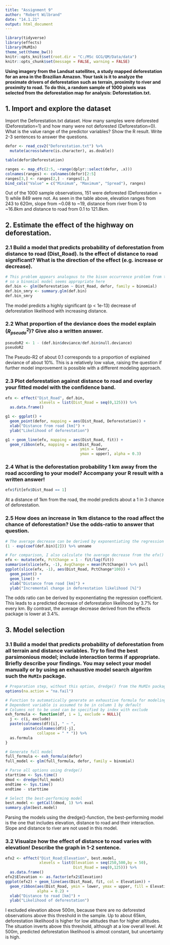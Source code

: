---
title: "Assignment 9"
author: "Robert Wilbrand"
date: "14.1.21"
output: html_document
---

```{r setup, message=FALSE}
library(tidyverse)
library(effects)
library(MuMIn)
theme_set(theme_bw())
knitr::opts_knit$set(root.dir = "C:/MSc GCG/QM/Data/data")
knitr::opts_chunk$set(message = FALSE, warning = FALSE)
```

**Using imagery from the Landsat satellites, a study mapped deforestation for an area in the Brazilian Amazon. Your task is it to analyze the proximate drivers of deforestation such as terrain, proximity to river and proximity to road. To do this, a random sample of 1000 pixels was selected from the deforestation map for analysis: Deforestation.txt.**

## 1. Import and explore the dataset

Import the Deforestation.txt dataset. How many samples were deforested (Deforestation=1) and how many were not deforested (Deforestation=0). What is the value range of the predictor variables? Show the R result. Write 2-3 sentences to answer the questions.

```{r}
defor <- read_csv2("Deforestation.txt") %>% 
  mutate(across(where(is.character), as.double))

table(defor$Deforestation)

ranges <- map_dfc(2:5, ~range(dplyr::select(defor, .x)))
colnames(ranges) <- colnames(defor)[2:5]
ranges[3,] <- ranges[2,] - ranges[1,]
bind_cols("Value" = c("Minimum", "Maximum", "Spread"), ranges)
```

Out of the 1000 sample observations, 151 were deforested (Deforestation = 1) while 849 were not. As seen in the table above, elevation ranges from 243 to 620m, slope from ~0.08 to ~19, distance from river from 0 to ~16.8km and distance to road from 0.1 to 121.8km.

## 2. Estimate the effect of the highway on deforestation.

### 2.1 Build a model that predicts probability of deforestation from distance to road (Dist_Road). Is the effect of distance to road significant? What is the direction of the effect (e.g. increase or decrease).

```{r}
# This problem appears analogous to the bison occurrence problem from the seminar,
# so a binomial model seems appropriate here
def.bin <- glm(Deforestation ~ Dist_Road, defor, family = binomial)
def.bin_smry <- summary.glm(def.bin)
def.bin_smry
```

The model predicts a highly significant (p < 1e-13) decrease of deforestation likelihood with increasing distance.

### 2.2 What proportion of the deviance does the model explain ($R^2_{pseudo}$)? Give also a written answer.

```{r}
pseudoR2 <- 1 - (def.bin$deviance/def.bin$null.deviance)
pseudoR2
```

The Pseudo-R2 of about 0.1 corresponds to a proportion of explained deviance of about 10%. This is a relatively low value, raising the question if further model improvement is possible with a different modeling approach.

### 2.3 Plot deforestation against distance to road and overlay your fitted model with the confidence band.

```{r}
efx <- effect("Dist_Road", def.bin,
               xlevels = list(Dist_Road = seq(0,125))) %>% 
  as.data.frame()

g1 <- ggplot() +
  geom_point(defor, mapping = aes(Dist_Road, Deforestation)) +
  xlab("Distance from road [km]") +
  ylab("Likelihood of deforestation")

g1 + geom_line(efx, mapping = aes(Dist_Road, fit)) +
  geom_ribbon(efx, mapping = aes(Dist_Road,
                                 ymin = lower,
                                 ymax = upper), alpha = 0.3)
```


### 2.4 What is the deforestation probability 1 km away from the road according to your model? Accompany your R result with a written answer!

```{r}
efx$fit[efx$Dist_Road == 1]
```

At a distance of 1km from the road, the model predicts about a 1 in 3 chance of deforestation.

### 2.5 How does an increase in 1km distance to the road affect the chance of deforestation? Use the odds-ratio to answer that question.

```{r}
# The average decrease can be derived by exponentiating the regression coefficient
(1 - exp(coef(def.bin)[2])) %>% unname

# For comparison, I also calculate the average decrease from the efx() dataframe
efx <- mutate(efx, PctChange = 1 - fit/lag(fit))
summarise(slice(efx, -1), AvgChange = mean(PctChange)) %>% pull
ggplot(slice(efx, -1), aes(Dist_Road, PctChange*100)) +
  geom_point() +
  geom_line() +
  xlab("Distance from road [km]") +
  ylab("Incremental change in deforestation likelihood [%]")
```

The odds ratio can be derived by exponentiating the regression coefficient. This leads to a predicted decrease of deforestation likelihood by 3.7% for every km. By contrast, the average decrease derived from the effects package is lower at 3.4%.

## 3. Model selection

### 3.1 Build a model that predicts probability of deforestation from all terrain and distance variables. Try to find the best parsimonious model; include interaction terms if appropriate. Briefly describe your findings. You may select your model manually or by using an exhaustive model search algoritm such the `MuMIn` package.

```{r}
# Preparation step, without this option, dredge() from the MuMIn package likely fails
options(na.action = "na.fail")

# Function to automatically generate an exhaustive formula for modeling
# Dependent variable is assumed to be in column 1 by default
# Columns not to be used can be specified by index with exclude
exh_formula <- function(df, i = 1, exclude = NULL){
  j <- c(i, exclude)
  paste(colnames(df)[i], " ~ ",
        paste(colnames(df)[-j],
              collapse = " * ")) %>%
  as.formula
}

# Generate full model
full_formula <- exh_formula(defor)
full_model <- glm(full_formula, defor, family = binomial)

# Parse all options using dredge()
starttime <- Sys.time()
dmod <- dredge(full_model)
endtime <- Sys.time()
endtime - starttime

# Select the best-performing model
best.model <- getCall(dmod, 1) %>% eval
summary.glm(best.model)
```

Parsing the models using the dredge()-function, the best-performing model is the one that includes elevation, distance to road and their interaction. Slope and distance to river are not used in this model.

### 3.2 Visualze how the effect of distance to road varies with elevation! Describe the graph in 1-2 sentence.

```{r}
efx2 <- effect("Dist_Road:Elevation", best.model,
               xlevels = list(Elevation = seq(250,500,by = 50),
                              Dist_Road = seq(0,125))) %>% 
  as.data.frame() 
efx2$Elevation <- as.factor(efx2$Elevation)
ggplot(efx2) + geom_line(aes(Dist_Road, fit, col = Elevation)) +
  geom_ribbon(aes(Dist_Road, ymin = lower, ymax = upper, fill = Elevation),
              alpha = 0.2) +
  xlab("Distance to road [km]") +
  ylab("Likelihood of deforestation")
```

I excluded elevation above 500m, because there are no deforested observations above this threshold in the sample. Up to about 65km, deforestation likelihood is higher for low altitudes than for higher altitudes. The situation inverts above this threshold, although at a low overall level. At 500m, predicted deforestation likelihood is almost constant, but uncertainty is high.